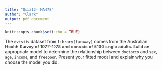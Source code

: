 ```yaml
---
title: "Quiz12- MA478"
author: "Clark"
output: pdf_document
---
```


```r
knitr::opts_chunk$set(echo = TRUE)
```


The `dvisits` dataset from `library(faraway)` comes from the Australian Health Survey of 1977-1978 and consists of 5190 single adults. Build an appropriate model to determine the relationship between `doctorco` and `sex`, `age`, `income`, and `freepoor`. Present your fitted model and explain why you choose the model you did.